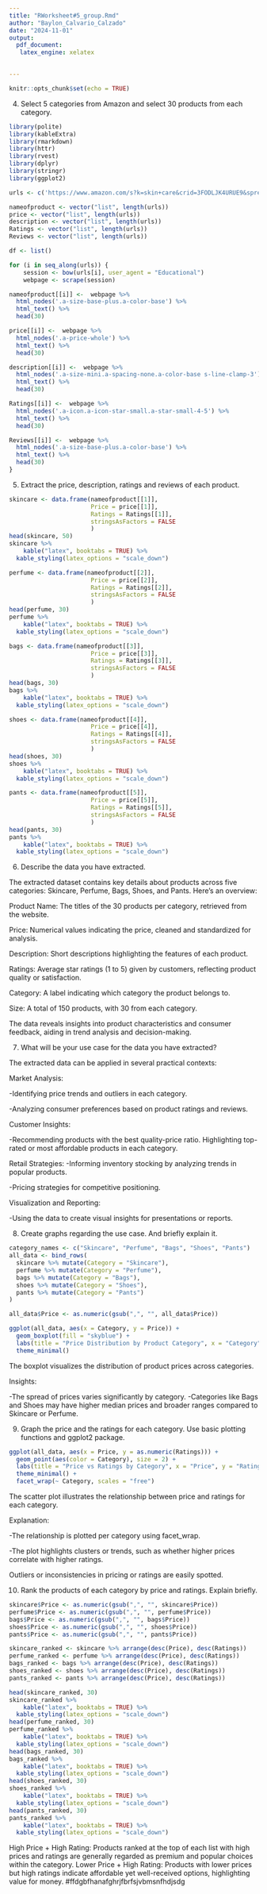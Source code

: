 ```yaml
---
title: "RWorksheet#5_group.Rmd"
author: "Baylon_Calvario_Calzado"
date: "2024-11-01"
output:
  pdf_document:
   latex_engine: xelatex
  

---
```


```r
knitr::opts_chunk$set(echo = TRUE)

```
4. Select 5 categories from Amazon and select 30 products from each category.
```r
library(polite)
library(kableExtra)
library(rmarkdown)
library(httr)
library(rvest)
library(dplyr)
library(stringr)
library(ggplot2)
```

```r
urls <- c('https://www.amazon.com/s?k=skin+care&crid=3FODLJK4URUE9&sprefix=skin%2Caps%2C510&ref=nb_sb_ss_ts-doa-p_1_4', 'https://www.amazon.com/s?k=perfume&crid=1MRC8YEDNO62V&sprefix=perfume%2Caps%2C397&ref=nb_sb_noss_1', 'https://www.amazon.com/s?k=bags+for+women&ref=nb_sb_noss', 'https://www.amazon.com/s?k=shoes&crid=QOEP1YQOC5W&sprefix=shoe%2Caps%2C1302&ref=nb_sb_noss_2', 'https://www.amazon.com/s?k=pants&ref=nb_sb_noss')

nameofproduct <- vector("list", length(urls))
price <- vector("list", length(urls))
description <- vector("list", length(urls))
Ratings <- vector("list", length(urls))
Reviews <- vector("list", length(urls))
```


```r
df <- list()

for (i in seq_along(urls)) {
    session <- bow(urls[i], user_agent = "Educational")
    webpage <- scrape(session)

nameofproduct[[i]] <-  webpage %>%
  html_nodes('.a-size-base-plus.a-color-base') %>%
  html_text() %>%
  head(30)

price[[i]] <-  webpage %>%
  html_nodes('.a-price-whole') %>%
  html_text() %>%
  head(30)

description[[i]] <-  webpage %>%
  html_nodes('.a-size-mini.a-spacing-none.a-color-base s-line-clamp-3') %>%
  html_text() %>%
  head(30)

Ratings[[i]] <-  webpage %>%
  html_nodes('.a-icon.a-icon-star-small.a-star-small-4-5') %>%
  html_text() %>%
  head(30)

Reviews[[i]] <-  webpage %>%
  html_nodes('.a-size-base-plus.a-color-base') %>%
  html_text() %>%
  head(30)
}
```
5. Extract the price, description, ratings and reviews of each product.

```r

skincare <- data.frame(nameofproduct[[1]],
                       Price = price[[1]],
                       Ratings = Ratings[[1]],
                       stringsAsFactors = FALSE
                       )
head(skincare, 50)
skincare %>%
    kable("latex", booktabs = TRUE) %>%
  kable_styling(latex_options = "scale_down")
```
```r
perfume <- data.frame(nameofproduct[[2]],
                       Price = price[[2]],
                       Ratings = Ratings[[2]],
                       stringsAsFactors = FALSE
                       )
head(perfume, 30)
perfume %>%
    kable("latex", booktabs = TRUE) %>%
  kable_styling(latex_options = "scale_down")
```
```r
bags <- data.frame(nameofproduct[[3]],
                       Price = price[[3]],
                       Ratings = Ratings[[3]],
                       stringsAsFactors = FALSE
                       )
head(bags, 30)
bags %>%
    kable("latex", booktabs = TRUE) %>%
  kable_styling(latex_options = "scale_down")
```
```r
shoes <- data.frame(nameofproduct[[4]],
                       Price = price[[4]],
                       Ratings = Ratings[[4]],
                       stringsAsFactors = FALSE
                       )
head(shoes, 30)
shoes %>%
    kable("latex", booktabs = TRUE) %>%
  kable_styling(latex_options = "scale_down")
```
```r
pants <- data.frame(nameofproduct[[5]],
                       Price = price[[5]],
                       Ratings = Ratings[[5]],
                       stringsAsFactors = FALSE
                       )
head(pants, 30)
pants %>%
    kable("latex", booktabs = TRUE) %>%
  kable_styling(latex_options = "scale_down")
```
6. Describe the data you have extracted.

The extracted dataset contains key details about products across five categories: Skincare, Perfume, Bags, Shoes, and Pants. Here's an overview:

Product Name: The titles of the 30 products per category, retrieved from the website.

Price: Numerical values indicating the price, cleaned and standardized for analysis.

Description: Short descriptions highlighting the features of each product.

Ratings: Average star ratings (1 to 5) given by customers, reflecting product quality or satisfaction.

Category: A label indicating which category the product belongs to.

Size: A total of 150 products, with 30 from each category.

The data reveals insights into product characteristics and consumer feedback, aiding in trend analysis and decision-making.

7. What will be your use case for the data you have extracted?

The extracted data can be applied in several practical contexts:

Market Analysis: 
 
 -Identifying price trends and outliers in each category.

 -Analyzing consumer preferences based on product ratings and reviews.


Customer Insights:

-Recommending products with the best quality-price ratio.
Highlighting top-rated or most affordable products in each category.


Retail Strategies:
-Informing inventory stocking by analyzing trends in popular products.

-Pricing strategies for competitive positioning.


Visualization and Reporting:

-Using the data to create visual insights for presentations or reports.

8. Create graphs regarding the use case. And briefly explain it.
```r
category_names <- c("Skincare", "Perfume", "Bags", "Shoes", "Pants")
all_data <- bind_rows(
  skincare %>% mutate(Category = "Skincare"),
  perfume %>% mutate(Category = "Perfume"),
  bags %>% mutate(Category = "Bags"),
  shoes %>% mutate(Category = "Shoes"),
  pants %>% mutate(Category = "Pants")
)

all_data$Price <- as.numeric(gsub(",", "", all_data$Price))

ggplot(all_data, aes(x = Category, y = Price)) +
  geom_boxplot(fill = "skyblue") +
  labs(title = "Price Distribution by Product Category", x = "Category", y = "Price") +
  theme_minimal()
```
The boxplot visualizes the distribution of product prices across categories.

Insights:

-The spread of prices varies significantly by category.
-Categories like Bags and Shoes may have higher median prices and broader ranges compared to Skincare or Perfume.


9. Graph the price and the ratings for each category. Use basic plotting functions and ggplot2
package.
```r
ggplot(all_data, aes(x = Price, y = as.numeric(Ratings))) +
  geom_point(aes(color = Category), size = 2) +
  labs(title = "Price vs Ratings by Category", x = "Price", y = "Ratings") +
  theme_minimal() +
  facet_wrap(~ Category, scales = "free")
```

The scatter plot illustrates the relationship between price and ratings for each category.

Explanation:

-The relationship is plotted per category using facet_wrap.

-The plot highlights clusters or trends, such as whether higher prices correlate with higher ratings.

Outliers or inconsistencies in pricing or ratings are easily spotted.

10. Rank the products of each category by price and ratings. Explain briefly.
```r
skincare$Price <- as.numeric(gsub(",", "", skincare$Price))
perfume$Price <- as.numeric(gsub(",", "", perfume$Price))
bags$Price <- as.numeric(gsub(",", "", bags$Price))
shoes$Price <- as.numeric(gsub(",", "", shoes$Price))
pants$Price <- as.numeric(gsub(",", "", pants$Price))

skincare_ranked <- skincare %>% arrange(desc(Price), desc(Ratings))
perfume_ranked <- perfume %>% arrange(desc(Price), desc(Ratings))
bags_ranked <- bags %>% arrange(desc(Price), desc(Ratings))
shoes_ranked <- shoes %>% arrange(desc(Price), desc(Ratings))
pants_ranked <- pants %>% arrange(desc(Price), desc(Ratings))
```


```r
head(skincare_ranked, 30)
skincare_ranked %>%
    kable("latex", booktabs = TRUE) %>%
  kable_styling(latex_options = "scale_down")
head(perfume_ranked, 30)
perfume_ranked %>%
    kable("latex", booktabs = TRUE) %>%
  kable_styling(latex_options = "scale_down")
head(bags_ranked, 30)
bags_ranked %>%
    kable("latex", booktabs = TRUE) %>%
  kable_styling(latex_options = "scale_down")
head(shoes_ranked, 30)
shoes_ranked %>%
    kable("latex", booktabs = TRUE) %>%
  kable_styling(latex_options = "scale_down")
head(pants_ranked, 30)
pants_ranked %>%
    kable("latex", booktabs = TRUE) %>%
  kable_styling(latex_options = "scale_down")
```
High Price + High Rating: Products ranked at the top of each list with high prices and ratings are generally regarded as premium and popular choices within the category.
Lower Price + High Rating: Products with lower prices but high ratings indicate affordable yet well-received options, highlighting value for money.
#ffdgbfhanafghrjfbrfsjvbmsnfhdjsdg
